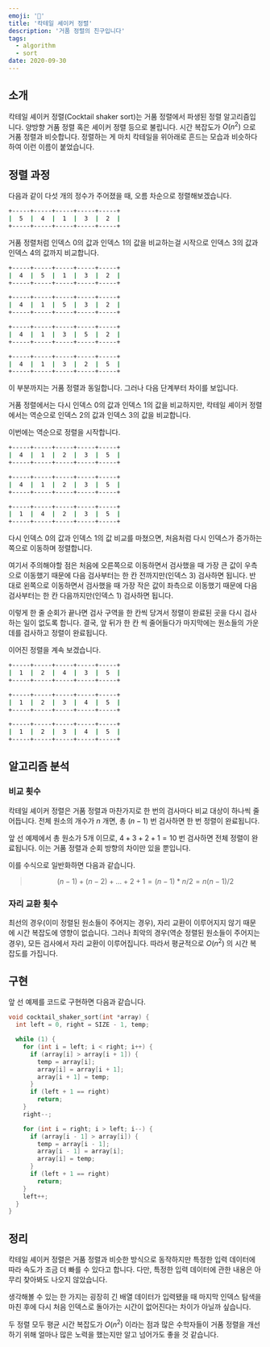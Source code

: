 ```yaml
---
emoji: '🧺'
title: '칵테일 셰이커 정렬'
description: '거품 정렬의 친구입니다'
tags:
  - algorithm
  - sort
date: 2020-09-30
---
```


## 소개

칵테일 셰이커 정렬(Cocktail shaker sort)는 거품 정렬에서 파생된 정렬 알고리즘입니다. 양방향 거품 정렬 혹은 셰이커 정렬 등으로 불립니다. 시간 복잡도가 $O(n^2)$ 으로 거품 정렬과 비슷합니다. 정렬하는 게 마치 칵테일을 위아래로 흔드는 모습과 비슷하다 하여 이런 이름이 붙었습니다.

## 정렬 과정

다음과 같이 다섯 개의 정수가 주어졌을 때, 오름 차순으로 정렬해보겠습니다.

```sh
+-----+-----+-----+-----+-----+
|  5  |  4  |  1  |  3  |  2  |
+-----+-----+-----+-----+-----+
```

거품 정렬처럼 인덱스 0의 값과 인덱스 1의 값을 비교하는걸 시작으로 인덱스 3의 값과 인덱스 4의 값까지 비교합니다.

```sh
+-----+-----+-----+-----+-----+
|  4  |  5  |  1  |  3  |  2  |
+-----+-----+-----+-----+-----+
```

```sh
+-----+-----+-----+-----+-----+
|  4  |  1  |  5  |  3  |  2  |
+-----+-----+-----+-----+-----+
```

```sh
+-----+-----+-----+-----+-----+
|  4  |  1  |  3  |  5  |  2  |
+-----+-----+-----+-----+-----+
```

```sh
+-----+-----+-----+-----+-----+
|  4  |  1  |  3  |  2  |  5  |
+-----+-----+-----+-----+-----+
```

이 부분까지는 거품 정렬과 동일합니다. 그러나 다음 단계부터 차이를 보입니다.

거품 정렬에서는 다시 인덱스 0의 값과 인덱스 1의 값을 비교하지만, 칵테일 셰이커 정렬에서는 역순으로 인덱스 2의 값과 인덱스 3의 값을 비교합니다.

이번에는 역순으로 정렬을 시작합니다.

```sh
+-----+-----+-----+-----+-----+
|  4  |  1  |  2  |  3  |  5  |
+-----+-----+-----+-----+-----+
```

```sh
+-----+-----+-----+-----+-----+
|  4  |  1  |  2  |  3  |  5  |
+-----+-----+-----+-----+-----+
```

```sh
+-----+-----+-----+-----+-----+
|  1  |  4  |  2  |  3  |  5  |
+-----+-----+-----+-----+-----+
```

다시 인덱스 0의 값과 인덱스 1의 값 비교를 마쳤으면, 처음처럼 다시 인덱스가 증가하는 쪽으로 이동하며 정렬합니다.

여기서 주의해야할 점은 처음에 오른쪽으로 이동하면서 검사했을 때 가장 큰 값이 우측으로 이동했기 때문에 다음 검사부터는 한 칸 전까지만(인덱스 3) 검사하면 됩니다. 반대로 왼쪽으로 이동하면서 검사했을 때 가장 작은 값이 좌측으로 이동했기 때문에 다음 검사부터는 한 칸 다음까지만(인덱스 1) 검사하면 됩니다.

이렇게 한 줄 순회가 끝나면 검사 구역을 한 칸씩 당겨서 정렬이 완료된 곳을 다시 검사하는 일이 없도록 합니다. 결국, 앞 뒤가 한 칸 씩 줄어들다가 마지막에는 원소들의 가운데를 검사하고 정렬이 완료됩니다.

이어진 정렬을 계속 보겠습니다.

```sh
+-----+-----+-----+-----+-----+
|  1  |  2  |  4  |  3  |  5  |
+-----+-----+-----+-----+-----+
```

```sh
+-----+-----+-----+-----+-----+
|  1  |  2  |  3  |  4  |  5  |
+-----+-----+-----+-----+-----+
```

```sh
+-----+-----+-----+-----+-----+
|  1  |  2  |  3  |  4  |  5  |
+-----+-----+-----+-----+-----+
```

## 알고리즘 분석

### 비교 횟수

칵테일 셰이커 정렬은 거품 정렬과 마찬가지로 한 번의 검사마다 비교 대상이 하나씩 줄어듭니다. 전체 원소의 개수가 $n$ 개면, 총 $(n - 1)$ 번 검사하면 한 번 정렬이 완료됩니다.

앞 선 예제에서 총 원소가 5개 이므로, $4 + 3 + 2 + 1 = 10$ 번 검사하면 전체 정렬이 완료됩니다. 이는 거품 정렬과 순회 방향의 차이만 있을 뿐입니다.

이를 수식으로 일반화하면 다음과 같습니다.

> $$
> (n - 1) + (n - 2) + ... + 2 + 1 = (n - 1) * n / 2 = n(n - 1) / 2
> $$

### 자리 교환 횟수

최선의 경우(이미 정렬된 원소들이 주어지는 경우), 자리 교환이 이루어지지 않기 때문에 시간 복잡도에 영향이 없습니다. 그러나 최악의 경우(역순 정렬된 원소들이 주어지는 경우), 모든 검사에서 자리 교환이 이루어집니다. 따라서 평균적으로 $O(n^2)$ 의 시간 복잡도를 가집니다.

## 구현

앞 선 예제를 코드로 구현하면 다음과 같습니다.

```c
void cocktail_shaker_sort(int *array) {
  int left = 0, right = SIZE - 1, temp;

  while (1) {
    for (int i = left; i < right; i++) {
      if (array[i] > array[i + 1]) {
        temp = array[i];
        array[i] = array[i + 1];
        array[i + 1] = temp;
      }
      if (left + 1 == right)
        return;
    }
    right--;

    for (int i = right; i > left; i--) {
      if (array[i - 1] > array[i]) {
        temp = array[i - 1];
        array[i - 1] = array[i];
        array[i] = temp;
      }
      if (left + 1 == right)
        return;
    }
    left++;
  }
}
```

## 정리

칵테일 셰이커 정렬은 거품 정렬과 비슷한 방식으로 동작하지만 특정한 입력 데이터에 따라 속도가 조금 더 빠를 수 있다고 합니다. 다만, 특정한 입력 데이터에 관한 내용은 아무리 찾아봐도 나오지 않았습니다.

생각해볼 수 있는 한 가지는 굉장히 긴 배열 데이터가 입력됐을 때 마지막 인덱스 탐색을 마친 후에 다시 처음 인덱스로 돌아가는 시간이 없어진다는 차이가 아닐까 싶습니다.

두 정렬 모두 평균 시간 복잡도가 $O(n^2)$ 이라는 점과 많은 수학자들이 거품 정렬을 개선하기 위해 얼마나 많은 노력을 했는지만 알고 넘어가도 좋을 것 같습니다.
